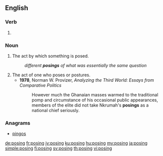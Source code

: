 ==English==

===Verb===
{{head|en|present participle}}

# {{present participle of|pose|lang=en|nocat=1}}

===Noun===
{{en-noun}}

# The act by which something is posed.
#: ''different '''posings''' of what was essentially the same question''
# The act of one who poses or postures.
#* '''1978''', Norman W. Provizer, ''Analyzing the Third World: Essays from Comparative Politics''
#*: However much the Ghanaian masses warmed to the traditional pomp and circumstance of his occasional public appearances, members of the elite did not take Nkrumah's '''posings''' as a national chief seriously.

===Anagrams===
* [[pingos#English|pingos]]

[[de:posing]]
[[fr:posing]]
[[jv:posing]]
[[ku:posing]]
[[hu:posing]]
[[my:posing]]
[[ja:posing]]
[[simple:posing]]
[[fi:posing]]
[[sv:posing]]
[[th:posing]]
[[vi:posing]]
